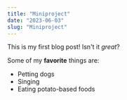 ```yaml
---
title: "Miniproject"
date: "2023-06-03"
slug: "Miniproject"
---
```


This is my first blog post! Isn't it *great*?

Some of my **favorite** things are:

* Petting dogs
* Singing
* Eating potato-based foods